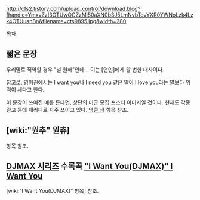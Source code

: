http://cfs2.tistory.com/upload_control/download.blog?fhandle=YmxvZzI3OTUwQGZzMi50aXN0b3J5LmNvbTovYXR0YWNoLzk4Lzk4OTUuanBn&filename=cts9895.jpg&width=280

[[목차]]


== 짧은 문장 ==
우리말로 직역할 경우 "널 원해"인데... 이는 [연인]에게 할 법한 대사이다.

참고로, 영미권에서는 I want you나 I need you 같은 말이 I love you라는 말보다 위력이 세다고 한다.

이 문장이 쓰여진 예를 든다면, 상단의 미군 모집 포스터 이미지일 것이다. 현재도 각종 광고 등에 패러디로 자주 쓰이고 있다. [[엉클 샘]] 항목 참조. 


== [wiki:"원추" 원츄] ==
항목 참조.


== [[DJMAX 시리즈]] 수록곡 [["I Want You(DJMAX)" I Want You]] ==
[wiki:"I Want You(DJMAX)" 항목] 참조.
